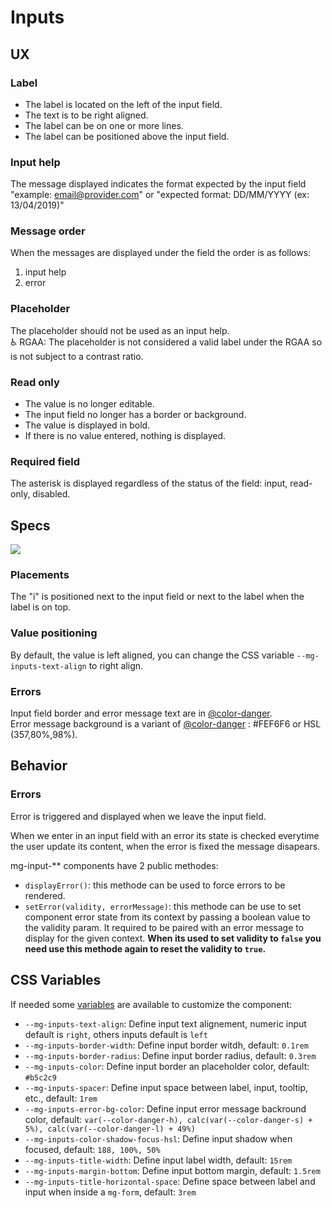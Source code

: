 
<Meta title="Molecules/Inputs/mg-input" />

# Inputs

## UX

### Label

- The label is located on the left of the input field.
- The text is to be right aligned.
- The label can be on one or more lines.
- The label can be positioned above the input field.

### Input help

The message displayed indicates the format expected by the input field "example: email@provider.com" or "expected format: DD/MM/YYYY (ex: 13/04/2019)"

### Message order

When the messages are displayed under the field the order is as follows:

1. input help
2. error

### Placeholder

The placeholder should not be used as an input help.  
♿ RGAA: The placeholder is not considered a valid label under the RGAA so is not subject to a contrast ratio.

### Read only

- The value is no longer editable.
- The input field no longer has a border or background.
- The value is displayed in bold.
- If there is no value entered, nothing is displayed.

### Required field

The asterisk is displayed regardless of the status of the field: input, read-only, disabled.

## Specs

![](./doc/img/mg-input-base.png)

### Placements

The "i" is positioned next to the input field or next to the label when the label is on top.

### Value positioning

By default, the value is left aligned, you can change the CSS variable `--mg-inputs-text-align` to right align.

### Errors

Input field border and error message text are in [@color-danger](./?path=/docs/style-colors--docs).  
Error message background is a variant of [@color-danger](./?path=/docs/style-colors--docs) : #FEF6F6 or HSL (357,80%,98%).

## Behavior

### Errors

Error is triggered and displayed when we leave the input field.

When we enter in an input field with an error its state is checked everytime the user update its content, when the error is fixed the message disapears.

mg-input-\*\* components have 2 public methodes:

- `displayError()`: this methode can be used to force errors to be rendered.
- `setError(validity, errorMessage)`: this methode can be use to set component error state from its context by passing a boolean value to the validity param. It required to be paired with an error message to display for the given context. **When its used to set validity to `false` you need use this methode again to reset the validity to `true`.**

## CSS Variables

If needed some [variables](./?path=/docs/css-variables--docs) are available to customize the component:

- `--mg-inputs-text-align`: Define input text alignement, numeric input default is `right`, others inputs default is `left`
- `--mg-inputs-border-width`: Define input border witdh, default: `0.1rem`
- `--mg-inputs-border-radius`: Define input border radius, default: `0.3rem`
- `--mg-inputs-color`: Define input border an placeholder color, default: `#b5c2c9`
- `--mg-inputs-spacer`: Define input space between label, input, tooltip, etc., default: `1rem`
- `--mg-inputs-error-bg-color`: Define input error message backround color, default: `var(--color-danger-h), calc(var(--color-danger-s) + 5%), calc(var(--color-danger-l) + 49%)`
- `--mg-inputs-color-shadow-focus-hsl`: Define input shadow when focused, default: `188, 100%, 50%`
- `--mg-inputs-title-width`: Define input label width, default: `15rem`
- `--mg-inputs-margin-bottom`: Define input bottom margin, default: `1.5rem`
- `--mg-inputs-title-horizontal-space`: Define space between label and input when inside a `mg-form`, default: `3rem`
